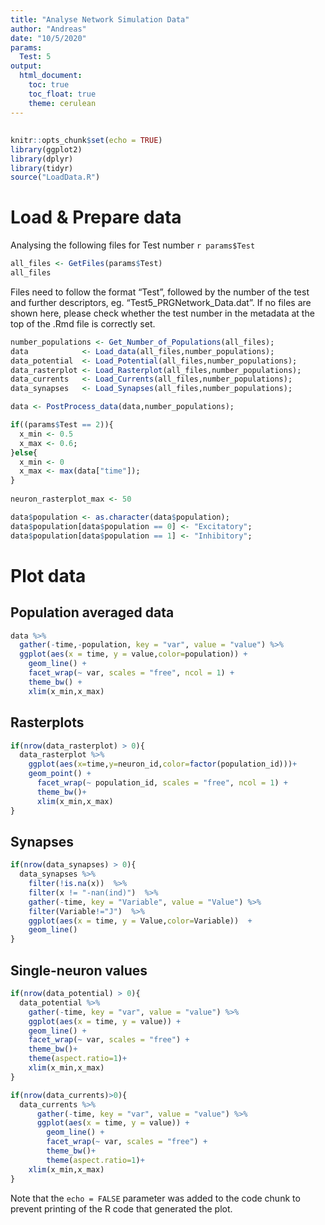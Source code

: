 ```yaml
---
title: "Analyse Network Simulation Data"
author: "Andreas"
date: "10/5/2020"
params:
  Test: 5
output:
  html_document: 
    toc: true
    toc_float: true
    theme: cerulean
---
```


<!--******************************************************************-->
<!--******************************************************************-->
<!-- Before running this script: -->
<!-- Set params: Test number in the metadata at the top of this file  -->
<!--******************************************************************-->
<!--******************************************************************-->
---

```r
knitr::opts_chunk$set(echo = TRUE)
library(ggplot2)
library(dplyr)
library(tidyr)
source("LoadData.R")
```


# Load & Prepare data 

Analysing the following files for Test number `r params$Test`
```r
all_files <- GetFiles(params$Test)
all_files
```
Files need to follow the format "Test", followed by the number of the test and further descriptors, eg. "Test5_PRGNetwork_Data.dat". If no files are shown here, please check whether the test number in the metadata at the top of the .Rmd file is correctly set. 


```r
number_populations <- Get_Number_of_Populations(all_files);
data            <- Load_data(all_files,number_populations);
data_potential  <- Load_Potential(all_files,number_populations);
data_rasterplot <- Load_Rasterplot(all_files,number_populations);
data_currents   <- Load_Currents(all_files,number_populations);
data_synapses   <- Load_Synapses(all_files,number_populations);
```


```r
data <- PostProcess_data(data,number_populations);

if((params$Test == 2)){
  x_min <- 0.5
  x_max <- 0.6;  
}else{
  x_min <- 0
  x_max <- max(data["time"]);
}
  
neuron_rasterplot_max <- 50

data$population <- as.character(data$population);
data$population[data$population == 0] <- "Excitatory";
data$population[data$population == 1] <- "Inhibitory";
```

# Plot data 

## Population averaged data
```r
data %>%
  gather(-time,-population, key = "var", value = "value") %>% 
  ggplot(aes(x = time, y = value,color=population)) +
    geom_line() +
    facet_wrap(~ var, scales = "free", ncol = 1) +
    theme_bw() +
    xlim(x_min,x_max)
```


<!-- ## Firing rates -->
<!-- ```{r, echo=FALSE} -->
<!-- ggplot(data=all_data,aes(x=time,y=firing_rate,color=population))+geom_line() + theme_bw() -->
<!-- ggplot(data=all_data,aes(x=time,y=potential,color=population))+geom_line() + theme_bw() -->
<!-- ggplot(data=all_data,aes(x=time,y=mu_ext,color=population))+geom_line() + theme_bw() -->
<!-- ggplot(data=all_data,aes(x=time,y=mu,color=population))+geom_line() + theme_bw() -->
<!-- ggplot(data=all_data,aes(x=time,y=quenched,color=population))+geom_line() + theme_bw() -->
<!-- ggplot(data=all_data,aes(x=time,y=temporal,color=population))+geom_line() + theme_bw() -->
<!-- ``` -->

## Rasterplots
```r
if(nrow(data_rasterplot) > 0){
  data_rasterplot %>%
    ggplot(aes(x=time,y=neuron_id,color=factor(population_id)))+
    geom_point() +
      facet_wrap(~ population_id, scales = "free", ncol = 1) +
      theme_bw()+
      xlim(x_min,x_max)
}
```

## Synapses

```r
if(nrow(data_synapses) > 0){
  data_synapses %>%
    filter(!is.na(x))  %>%
    filter(x != "-nan(ind)")  %>%
    gather(-time, key = "Variable", value = "Value") %>% 
    filter(Variable!="J")  %>%
    ggplot(aes(x = time, y = Value,color=Variable))  +
    geom_line()
}
```

## Single-neuron values

```r
if(nrow(data_potential) > 0){
  data_potential %>%
    gather(-time, key = "var", value = "value") %>% 
    ggplot(aes(x = time, y = value)) +
    geom_line() +
    facet_wrap(~ var, scales = "free") +
    theme_bw()+
    theme(aspect.ratio=1)+
    xlim(x_min,x_max)
}

if(nrow(data_currents)>0){
  data_currents %>%
      gather(-time, key = "var", value = "value") %>% 
      ggplot(aes(x = time, y = value)) +
        geom_line() +
        facet_wrap(~ var, scales = "free") +
        theme_bw()+
        theme(aspect.ratio=1)+
    xlim(x_min,x_max)
}
```

Note that the `echo = FALSE` parameter was added to the code chunk to prevent printing of the R code that generated the plot.
